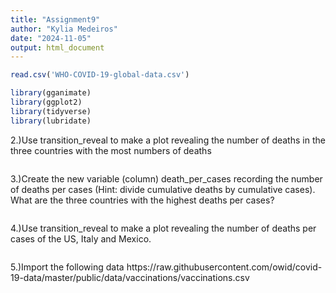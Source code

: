 ```yaml
---
title: "Assignment9"
author: "Kylia Medeiros"
date: "2024-11-05"
output: html_document
---
```

```r
read.csv('WHO-COVID-19-global-data.csv')

```



```r
library(gganimate)
library(ggplot2)
library(tidyverse)
library(lubridate)
```




2.)Use transition_reveal to make a plot revealing the number of deaths in the three countries with the most numbers of deaths
```r

```


3.)Create the new variable (column) death_per_cases recording the number of deaths per cases (Hint: divide cumulative deaths by cumulative cases). What are the three countries with the highest deaths per cases?
```r

```



4.)Use transition_reveal to make a plot revealing the number of deaths per cases of the US, Italy and Mexico.
```r

```



5.)Import the following data https://raw.githubusercontent.com/owid/covid-19-data/master/public/data/vaccinations/vaccinations.csv

```r

```

